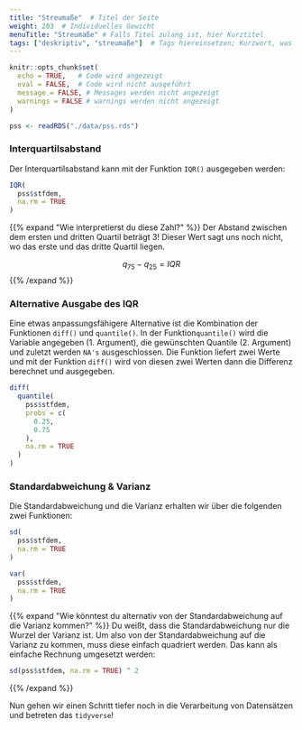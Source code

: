 ```yaml
---
title: "Streumaße"  # Titel der Seite
weight: 203  # Individuelles Gewicht 
menuTitle: "Streumaße" # Falls Titel zulang ist, hier Kurztitel
tags: ["deskriptiv", "streumaße"]  # Tags hiereinsetzen; Kurzwort, was auf der Seite passsiert
---
```

```r
knitr::opts_chunk$set(
  echo = TRUE,   # Code wird angezeigt
  eval = FALSE,  # Code wird nicht ausgeführt
  message = FALSE, # Messages werden nicht angezeigt
  warnings = FALSE # warnings werden nicht angezeigt
)

pss <- readRDS("./data/pss.rds")   
```

### Interquartilsabstand{.tabset .tabset-fade}
Der Interquartilsabstand kann mit der Funktion `IQR()` ausgegeben werden:
```r
IQR(
  pss$stfdem, 
  na.rm = TRUE
)
```

{{% expand \"Wie interpretierst du diese Zahl?\" %}}
Der Abstand zwischen dem ersten und dritten Quartil beträgt 3! Dieser Wert sagt uns noch nicht, wo das erste und das dritte Quartil liegen.

$$q_{75} - q_{25} = IQR$$
{{% /expand %}}

### Alternative Ausgabe des IQR
Eine etwas anpassungsfähigere Alternative ist die Kombination der Funktionen `diff()` und `quantile()`. In der Funktion`quantile()` wird die Variable angegeben ($1.$ Argument), die gewünschten Quantile ($2.$ Argument) und zuletzt werden `NA's` ausgeschlossen. Die Funktion liefert zwei Werte und mit der Funktion `diff()` wird von diesen zwei Werten dann die Differenz berechnet und ausgegeben.
```r
diff(
  quantile(
    pss$stfdem, 
    probs = c(
      0.25,
      0.75
    ),  
    na.rm = TRUE
  )
)   
```

### Standardabweichung & Varianz
Die Standardabweichung und die Varianz erhalten wir über die folgenden zwei Funktionen:
```r
sd(
  pss$stfdem, 
  na.rm = TRUE
)

var(
  pss$stfdem, 
  na.rm = TRUE
)
```

{{% expand \"Wie könntest du alternativ von der Standardabweichung auf die Varianz kommen?\" %}}
Du weißt, dass die Standardabweichung nur die Wurzel der Varianz ist. Um also von der Standardabweichung auf die Varianz zu kommen, muss diese einfach quadriert werden. Das kann als einfache Rechnung umgesetzt werden:

```R
sd(pss$stfdem, na.rm = TRUE) ^ 2
```

{{% /expand %}}

Nun gehen wir einen Schritt tiefer noch in die Verarbeitung von Datensätzen und betreten das `tidyverse`!
